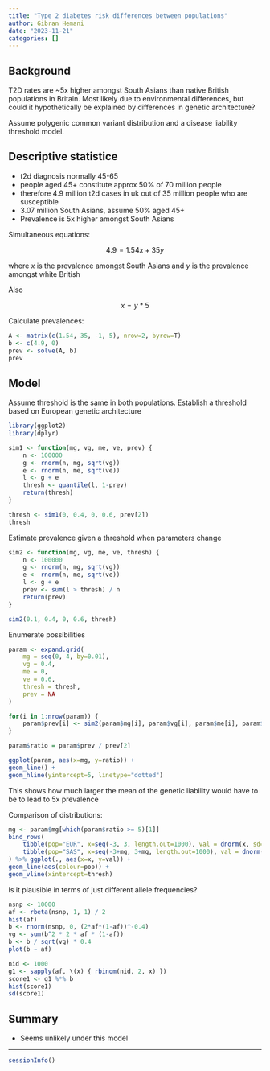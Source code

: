 ```yaml
---
title: "Type 2 diabetes risk differences between populations"
author: Gibran Hemani
date: "2023-11-21"
categories: []
---
```


## Background

T2D rates are ~5x higher amongst South Asians than native British populations in Britain. Most likely due to environmental differences, but could it hypothetically be explained by differences in genetic architecture?

Assume polygenic common variant distribution and a disease liability threshold model.

## Descriptive statistice

- t2d diagnosis normally 45-65
- people aged 45+ constitute approx 50% of 70 million people
- therefore 4.9 million t2d cases in uk out of 35 million people who are susceptible
- 3.07 million South Asians, assume 50% aged 45+
- Prevalence is 5x higher amongst South Asians

Simultaneous equations:

$$
4.9 = 1.54 x + 35y
$$

where $x$ is the prevalence amongst South Asians and $y$ is the prevalence amongst white British

Also

$$
x = y * 5
$$

Calculate prevalences:

```r
A <- matrix(c(1.54, 35, -1, 5), nrow=2, byrow=T)
b <- c(4.9, 0)
prev <- solve(A, b)
prev
```

## Model

Assume threshold is the same in both populations. Establish a threshold based on European genetic architecture

```r
library(ggplot2)
library(dplyr)

sim1 <- function(mg, vg, me, ve, prev) {
    n <- 100000
    g <- rnorm(n, mg, sqrt(vg))
    e <- rnorm(n, me, sqrt(ve))
    l <- g + e
    thresh <- quantile(l, 1-prev)
    return(thresh)
}

thresh <- sim1(0, 0.4, 0, 0.6, prev[2])
thresh
```

Estimate prevalence given a threshold when parameters change

```r

sim2 <- function(mg, vg, me, ve, thresh) {
    n <- 100000
    g <- rnorm(n, mg, sqrt(vg))
    e <- rnorm(n, me, sqrt(ve))
    l <- g + e
    prev <- sum(l > thresh) / n
    return(prev)
}

sim2(0.1, 0.4, 0, 0.6, thresh)
```

Enumerate possibilities

```r
param <- expand.grid(
    mg = seq(0, 4, by=0.01),
    vg = 0.4,
    me = 0,
    ve = 0.6,
    thresh = thresh,
    prev = NA
)

for(i in 1:nrow(param)) {
    param$prev[i] <- sim2(param$mg[i], param$vg[i], param$me[i], param$ve[i], param$thresh[i])
}

param$ratio = param$prev / prev[2]

ggplot(param, aes(x=mg, y=ratio)) +
geom_line() +
geom_hline(yintercept=5, linetype="dotted")
```

This shows how much larger the mean of the genetic liability would have to be to lead to 5x prevalence

Comparison of distributions:

```r
mg <- param$mg[which(param$ratio >= 5)[1]]
bind_rows(
    tibble(pop="EUR", x=seq(-3, 3, length.out=1000), val = dnorm(x, sd=sqrt(0.4))),
    tibble(pop="SAS", x=seq(-3+mg, 3+mg, length.out=1000), val = dnorm(x, m=mg, sd=sqrt(0.4)))
) %>% ggplot(., aes(x=x, y=val)) +
geom_line(aes(colour=pop)) +
geom_vline(xintercept=thresh)
```


Is it plausible in terms of just different allele frequencies?

```r
nsnp <- 10000
af <- rbeta(nsnp, 1, 1) / 2
hist(af)
b <- rnorm(nsnp, 0, (2*af*(1-af))^-0.4)
vg <- sum(b^2 * 2 * af * (1-af))
b <- b / sqrt(vg) * 0.4
plot(b ~ af)

nid <- 1000
g1 <- sapply(af, \(x) { rbinom(nid, 2, x) })
score1 <- g1 %*% b
hist(score1)
sd(score1)

```


## Summary

- Seems unlikely under this model

---

```r
sessionInfo()
```
